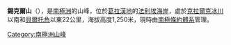 {{Coord|68|53|S|66|47|W||display=title}}

'''錫克爾山'''（{{lang-en|Sickle Mountain}}），是[[南極洲|南極洲]]的山峰，位於[[葛拉漢地|葛拉漢地]]的[[法利埃海岸|法利埃海岸]]，處於[[克拉爾克冰川|克拉爾克冰川]]以南和[[貝爾托角|貝爾托角]]以東22公里，海拔高度1,250米，現時由[[南極條約體系|南極條約體系]]管理。

{{DEFAULTSORT:Sickle Mountain}}
[[Category:南極洲山峰|Category:南極洲山峰]]


{{FallièresCoast-geo-stub}}